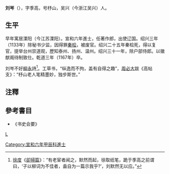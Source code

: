 '''刘岑'''（{{bd|？||1167年|catIdx=Liu}}），字季高，号杼山，吴兴（今浙江吴兴）人。

==生平==
早年寓居溧阳（今江苏溧阳）。宣和六年進士，任著作郎，出使辽国。绍兴三年（1133年）除秘书少监，因得罪[[秦桧|秦桧]]，被废官。绍兴二十五年秦桧死，得以复官，提举台州崇道观，歷知泰州、扬州、温州。绍兴三十一年，除户部侍郎。以徽猷阁待制致仕。乾道三年（1167年）卒。

刘岑不好[[柳永|柳永]]詩<ref>[[徐度|徐度]]《[[卻掃篇|卻掃篇]]》：“有老宦者闻之，默然而起，徐取纸笔，跪于季高之前谓曰，‘子以柳词为不佳者，盍自为一篇示我乎?’，刘默然无以应。”</ref>。工草书，“纵逸而不拘，盖有自得之趣”，[[周必大|周必大]]跋《高帖支》：“杼山老人笔精墨妙，独步斯世。”

==注釋==
{{reflist}}

==參考書目==
{{refbegin}}
*《书史会要》
{{refend}}

[[category:宋朝政治人物|L]]
[[Category:宣和六年甲辰科進士|Category:宣和六年甲辰科進士]]